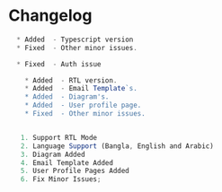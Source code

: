 

# Changelog

  ```js filename="Version 1.3.0 Published on 10 June 2024"
    * Added  - Typescript version
    * Fixed  - Other minor issues.
  ```
  ```js filename="Version 1.2.1 Published on 02 June 2024"
    * Fixed  - Auth issue
  ```
```js filename=" Version 1.2.0 Published on 20 May 2024"
    * Added  - RTL version.
    * Added  - Email Template`s.
    * Added  - Diagram's.
    * Added  - User profile page.
    * Fixed  - Other minor issues.
```
```js filename="Version 1.2.0  May 20, 2024"

   1. Support RTL Mode
   2. Language Support (Bangla, English and Arabic)
   3. Diagram Added
   4. Email Template Added
   5. User Profile Pages Added
   6. Fix Minor Issues;

```
